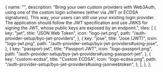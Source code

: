 
  {
    name: "",
    description:
      "Bring your own custom providers with Web3Auth, using one of the custom login schemes (either via JWT or ECDSA signatures). This way, your users can still use your existing login provider. The application should follow the JWT specification and use JWKS for signing the JWT, whose public keys are exposed by an endpoint.",
    tiles: [
      {
        key: "jwt",
        title: "JSON Web Token",
        icon: "logo-jwt.png",
        path: "/auth-provider-setup/byo-jwt-providers",
      },
      {
        key: "jose",
        title: "Jose (JWT)",
        icon: "logo-jwt.png",
        path: "/auth-provider-setup/byo-jwt-providers#using-jose",
      },
      {
        key: "passport-jwt",
        title: "Passport JWT",
        icon: "logo-passport.png",
        path: "/auth-provider-setup/byo-jwt-providers#using-passport-jwt",
      },
      {
        key: "custom-ecdsa",
        title: "Custom ECDSA",
        icon: "logo-ecdsa.png",
        path: "/auth-provider-setup/byo-jwt-providers#using-jsonwebtoken",
      },
    ],
  },
];

<Tiles tileGroups={tileGroupsDataBYOJWT} />
